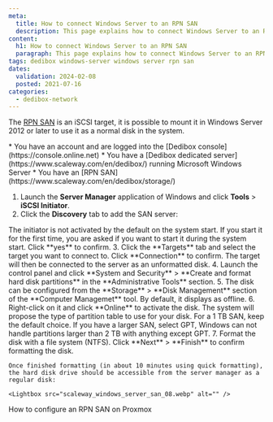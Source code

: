 ```yaml
---
meta: 
  title: How to connect Windows Server to an RPN SAN
  description: This page explains how to connect Windows Server to an RPN SAN
content:
  h1: How to connect Windows Server to an RPN SAN
  paragraph: This page explains how to connect Windows Server to an RPN SAN
tags: dedibox windows-server windows server rpn san
dates:
  validation: 2024-02-08
  posted: 2021-07-16
categories:
  - dedibox-network
---
```



The [RPN SAN](/dedibox-network/rpn/concepts/#rpn-san) is an iSCSI target, it is possible to mount it in Windows Server 2012 or later to use it as a normal disk in the system.

<Message type="requirement">
  * You have an account and are logged into the [Dedibox console](https://console.online.net)
  * You have a [Dedibox dedicated server](https://www.scaleway.com/en/dedibox/) running Microsoft Windows Server
  * You have an [RPN SAN](https://www.scaleway.com/en/dedibox/storage/)
</Message>

1. Launch the **Server Manager** application of Windows and click **Tools** > **iSCSI Initiator**.
    <Lightbox src="scaleway_windows_server_san_01.webp" alt="" />
2. Click the **Discovery** tab to add the SAN server:
    <Lightbox src="scaleway_windows_server_san_02.webp" alt="" />

  <Message type="tip">
    The initiator is not activated by the default on the system start. If you start it for the first time, you are asked if you want to start it during the system start. Click **yes** to confirm.
  </Message>
3. Click the **Targets** tab and select the target you want to connect to. Click **Connection** to confirm. The target will then be connected to the server as an unformatted disk.
    <Lightbox src="scaleway_windows_server_san_03.webp" alt="" />
4. Launch the control panel and click **System and Security** > **Create and format hard disk partitions** in the **Administrative Tools** section.
    <Lightbox src="scaleway_windows_server_san_04.webp" alt="" />
5. The disk can be configured from the **Storage** > **Disk Management** section of the **Computer Managemet** tool. By default, it displays as offline.
    <Lightbox src="scaleway_windows_server_san_05.webp" alt="" />
6. Right-click on it and click **Online** to activate the disk. The system will propose the type of partition table to use for your disk.
    <Lightbox src="scaleway_windows_server_san_06.webp" alt="" />

  <Message type="tip">
    For a 1 TB SAN, keep the default choice. If you have a larger SAN, select GPT, Windows can not handle partitions larger than 2 TB with anything except GPT.
  </Message>
7. Format the disk with a file system (NTFS). Click **Next** > **Finish** to confirm formatting the disk.
    <Lightbox src="scaleway_windows_server_san_07.webp" alt="" />

    Once finished formatting (in about 10 minutes using quick formatting), the hard disk drive should be accessible from the server manager as a regular disk:

    <Lightbox src="scaleway_windows_server_san_08.webp" alt="" />


<Navigation title="See also">
  <PreviousButton to="/dedibox-network/rpn/how-to/use-rpn-san-proxmox/">How to configure an RPN SAN on Proxmox</PreviousButton>
</Navigation>